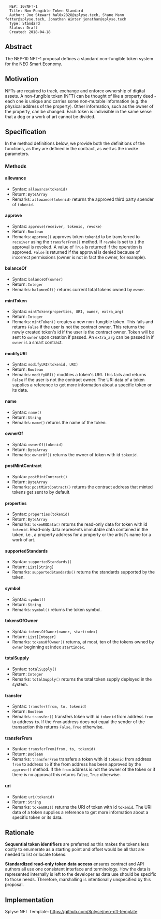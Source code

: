 <pre>
  NEP: 10/NFT-1
  Title: Non-Fungible Token Standard
  Author: Joe Stewart hal0x2328@splyse.tech, Shane Mann fetter@splyse.tech, Jonathan Winter jonathan@splyse.tech
  Type: Standard
  Status: Draft
  Created: 2018-04-18
</pre>

==Abstract==

The NEP-10 NFT-1 proposal defines a standard non-fungible token system for the NEO Smart Economy.

==Motivation==

NFTs are required to track, exchange and enforce ownership of digital assets. A non-fungible token (NFT) can be thought of like a property deed - each one is unique and carries some non-mutable information (e.g. the physical address of the property). Other information, such as the owner of the property, can be changed. Each token is indivisible in the same sense that a dog or a work of art cannot be divided.

==Specification==

In the method definitions below, we provide both the definitions of the functions, as they are defined in the contract, as well as the invoke parameters.

===Methods===

====allowance====
* Syntax: <code>allowance(tokenid)</code>
* Return: <code>ByteArray</code>
* Remarks: <code>allowance(tokenid)</code> returns the approved third party spender of <code>tokenid</code>.

====approve====
* Syntax: <code>approve(receiver, tokenid, revoke)</code>
* Return: <code>Boolean</code>
* Remarks: <code>approve()</code> approves token <code>tokenid</code> to be transferred to <code>receiver</code> using the <code>transferFrom()</code> method. If <code>revoke</code> is set to <code>1</code> the approval is revoked. A value of <code>True</code> is returned if the operation is approved. <code>False</code> is returned if the approval is denied because of incorrect permissions (owner is not in fact the owner, for example).

====balanceOf====
* Syntax: <code>balanceOf(owner)</code>
* Return: <code>Integer</code>
* Remarks: <code>balanceOf()</code> returns current total tokens owned by <code>owner</code>.

====mintToken====
* Syntax: <code>mintToken(properties, URI, owner, extra_arg)</code>
* Return: <code>Integer</code>
* Remarks: <code>mintToken()</code> creates a new non-fungible token. This fails and returns <code>False</code> if the user is not the contract owner. This returns the newly created token's id if the user is the contract owner. Token will be sent to <code>owner</code> upon creation if passed. An <code>extra_arg</code> can be passed in if <code>owner</code> is a smart contract.

====modifyURI====
* Syntax: <code>modifyURI(tokenid, URI)</code>
* Return: <code>Boolean</code>
* Remarks: <code>modifyURI()</code> modifies a token's URI. This fails and returns <code>False</code> if the user is not the contract owner. The URI data of a token supplies a reference to get more information about a specific token or its data.

====name====
* Syntax: <code>name()</code>
* Return: <code>String</code>
* Remarks: <code>name()</code> returns the name of the token.

====ownerOf====
* Syntax: <code>ownerOf(tokenid)</code>
* Return: <code>ByteArray</code>
* Remarks: <code>ownerOf()</code> returns the owner of token with id <code>tokenid</code>.

====postMintContract====
* Syntax: <code>postMintContract()</code>
* Return: <code>ByteArray</code>
* Remarks: <code>postMintContract()</code> returns the contract address that minted tokens get sent to by default.

====properties====
* Syntax: <code>properties(tokenid)</code>
* Return: <code>ByteArray</code>
* Remarks: <code>tokenROData()</code> returns the read-only data for token with id <code>tokenid</code>. Read-only data represents immutable data contained in the token, i.e., a property address for a property or the artist's name for a work of art.

====supportedStandards====
* Syntax: <code>supportedStandards()</code>
* Return: <code>List[String]</code>
* Remarks: <code>supportedStandards()</code> returns the standards supported by the token.

====symbol====
* Syntax: <code>symbol()</code>
* Return: <code>String</code>
* Remarks: <code>symbol()</code> returns the token symbol.

====tokensOfOwner====
* Syntax: <code>tokensOfOwner(owner, startindex)</code>
* Return: <code>List[Integer]</code>
* Remarks: <code>tokensOfOwner()</code> returns, at most, ten of the tokens owned by <code>owner</code> beginning at index <code>startindex</code>.

====totalSupply====
* Syntax: <code>totalSupply()</code>
* Return: <code>Integer</code>
* Remarks: <code>totalSupply()</code> returns the total token supply deployed in the system.

====transfer====
* Syntax: <code>transfer(from, to, tokenid)</code>
* Return: <code>Boolean</code>
* Remarks: <code>transfer()</code> transfers token with id <code>tokenid</code> from address <code>from</code> to address <code>to</code>. If the <code>from</code> address does not equal the sender of the transaction this returns <code>False</code>, <code>True</code> otherwise.

====transferFrom====
* Syntax: <code>transferFrom(from, to, tokenid)</code>
* Return: <code>Boolean</code>
* Remarks: <code>transferFrom</code> transfers a token with id <code>tokenid</code> from address <code>from</code> to address <code>to</code> if the from address has been approved by the <code>approve()</code> method. If the <code>from</code> address is not the owner of the token or if there is no approval this returns <code>False</code>, <code>True</code> otherwise.

====uri====
* Syntax: <code>uri(tokenid)</code>
* Return: <code>String</code>
* Remarks: <code>tokenURI()</code> returns the URI of token with id <code>tokenid</code>. The URI data of a token supplies a reference to get more information about a specific token or its data.

==Rationale==

'''Sequential token identifiers''' are preferred as this makes the tokens less costly to enumerate as a starting point and offset would be all that are needed to list or locate tokens.

'''Standardized read-only token data access''' ensures contract and API authors all use one consistent interface and terminology. How the data is represented internally is left to the developer as data use should be specific to those needs. Therefore, marshalling is intentionally unspecified by this proposal.

==Implementation==

Splyse NFT Template: https://github.com/Splyse/neo-nft-template
